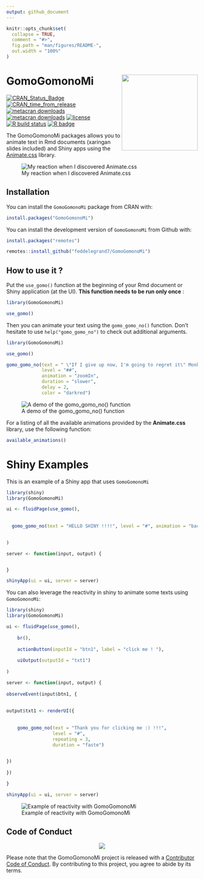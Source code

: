 ```yaml
---
output: github_document
---
```


<!-- README.md is generated from README.Rmd. Please edit that file -->

```r
knitr::opts_chunk$set(
  collapse = TRUE,
  comment = "#>",
  fig.path = "man/figures/README-",
  out.width = "100%"
)
```

# GomoGomonoMi <a><img src='man/figures/hex.png' align="right" height="200" /></a>

<!-- badges: start -->  

[![CRAN_Status_Badge](https://www.r-pkg.org/badges/version/GomoGomonoMi)](https://cran.r-project.org/package=GomoGomonoMi)
[![CRAN_time_from_release](https://www.r-pkg.org/badges/ago/GomoGomonoMi)](https://cran.r-project.org/package=GomoGomonoMi)
[![metacran downloads](https://cranlogs.r-pkg.org/badges/GomoGomonoMi)](https://cran.r-project.org/package=GomoGomonoMi)
[![metacran downloads](https://cranlogs.r-pkg.org/badges/grand-total/GomoGomonoMi)](https://cran.r-project.org/package=GomoGomonoMi)
[![license](https://img.shields.io/github/license/mashape/apistatus.svg)](https://choosealicense.com/licenses/mit/)
[![R build status](https://github.com/feddelegrand7/GomoGomonoMi/workflows/R-CMD-check/badge.svg)](https://github.com/feddelegrand7/GomoGomonoMi/actions)
[![R badge](https://img.shields.io/badge/Build%20with-♥%20and%20R-pink)](https://github.com/feddelegrand7/GomoGomonoMi)

<!-- badges: end -->


The GomoGomonoMi packages allows you to animate text in Rmd documents (xaringan slides included) and Shiny apps using the [Animate.css](https://animate.style/) library. 




![My reaction when I discovered Animate.css](https://media.giphy.com/media/Uk2SWbNXWDnVe/giphy.gif)




## Installation


You can install the `GomoGomonoMi` package from CRAN with: 


```r

install.packages("GomoGomonoMi")

```



You can install the development version of `GomoGomonoMi` from Github with:


```r

install.packages("remotes")

remotes::install_github("feddelegrand7/GomoGomonoMi")

```

## How to use it ? 

Put the `use_gomo()` function at the beginning of your Rmd document or Shiny application (at the UI). **This function needs to be run only once** : 

```r

library(GomoGomonoMi)

use_gomo()

```

Then you can animate your text using the `gomo_gomo_no()` function. Don't hesitate to use `help("gomo_gomo_no")` to check out additional arguments.



```r
library(GomoGomonoMi)

use_gomo()

gomo_gomo_no(text = " \"If I give up now, I'm going to regret it\" Monkey D. Luffy", 
             level = "##", 
             animation = "zoomIn", 
             duration = "slower", 
             delay = 2, 
             color = "darkred")

```


![A demo of the gomo_gomo_no() function](man/figures/gomoexample.gif)



For a listing of all the available animations provided by the __Animate.css__ library, use the following function: 


```r

available_animations()


```


# Shiny Examples 

This is an example of a Shiny app that uses `GomoGomonoMi`


```r

library(shiny)
library(GomoGomonoMi)

ui <- fluidPage(use_gomo(), 
                
                
  gomo_gomo_no(text = "HELLO SHINY !!!!", level = "#", animation = "backInDown", duration = "slower")
            

)

server <- function(input, output) {


}

shinyApp(ui = ui, server = server)


```

You can also leverage the reactivity in shiny to animate some texts using `GomoGomonoMi`: 

```r
library(shiny)
library(GomoGomonoMi)

ui <- fluidPage(use_gomo(), 
    
    br(),
    
    actionButton(inputId = "btn1", label = "click me ! "), 
    
    uiOutput(outputId = "txt1")
   
)

server <- function(input, output) {
    
observeEvent(input$btn1, {
    
    
output$txt1 <- renderUI({
    
    
    gomo_gomo_no(text = "Thank you for clicking me :) !!!", 
                 level = "#", 
                 repeating = 3, 
                 duration = "faste")

    
})
    
})

}

shinyApp(ui = ui, server = server)

```

![Example of reactivity with GomoGomonoMi](man/figures/gomoexample2.gif)









## Code of Conduct

<center>
![](https://media.giphy.com/media/4yfGy8lw0xnCU/giphy.gif)
</center>

Please note that the GomoGomonoMi project is released with a [Contributor Code of Conduct](https://contributor-covenant.org/version/2/0/CODE_OF_CONDUCT.html). By contributing to this project, you agree to abide by its terms.


















